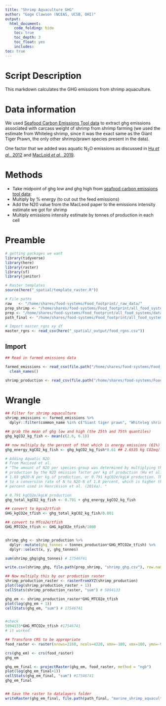 ```yaml
---
title: "Shrimp Aquaculture GHG"
author: "Gage Clawson (NCEAS, UCSB, OHI)"
output: 
  html_document:
    code_folding: hide
    toc: true
    toc_depth: 3
    toc_float: yes
    includes: 
toc: true
---
```


# Script Description

This markdown calculates the GHG emissions from shrimp aquaculture. 

# Data information
We used [Seafood Carbon Emissions Tool data](http://seafoodco2.dal.ca/) to extract ghg emissions associated with carcass weight of shrimp from shrimp farming (we used the estimate from Whiteleg shrimp, since it was the exact same as the Giant Tiger Prawn, the only other shrimp/prawn species present in the data).

One factor that we added was aquatic N<sub>2</sub>O emissions as discussed in [Hu *et al*., 2012](https://pubs.acs.org/doi/full/10.1021/es300110x) and [MacLoid *et al*., 2019](http://www.fao.org/3/ca7130en/ca7130en.pdf).


# Methods 
 - Take midpoint of ghg low and ghg high from [seafood carbon emissions tool data](http://seafoodco2.dal.ca/):
 - Multiply by % energy (to cut out the feed emissions)
 - Add the N20 value from the MacLeod paper to the emissions intensity estimate we got for shrimp
 - Multiply emissions intensity estimate by tonnes of production in each cell
 
 
# Preamble
```r
# getting packages we want
library(tidyverse)
library(here)
library(raster)
library(sf)
library(janitor)

# Raster templates
source(here("_spatial/template_raster.R"))

# File paths
raw   <- "/home/shares/food-systems/Food_footprint/_raw_data/"
prep_shrimp <- "/home/shares/food-systems/Food_footprint/all_food_systems/dataprep/aquaculture/marine/shrimp"
prep <- "/home/shares/food-systems/Food_footprint/all_food_systems/dataprep/" 
path_final <- "/home/shares/food-systems/Food_footprint/all_food_systems/datalayers" 

# Import master_rgns xy df
master_rgns <- read_csv(here("_spatial/_output/food_rgns.csv"))
```  
 
## Import
```r
## Read in farmed emissions data 

farmed_emissions <- read_csv(file.path("/home/shares/food-systems/Food_footprint/_raw_data/seafood_carbon_emmisions_tool/d2020/Specie_List_-_11_24_2020,_11_39_21_AM_Farmed.csv")) %>%
  clean_names()

shrimp_production <- read_csv(file.path("/home/shares/food-systems/Food_footprint/all_food_systems/dataprep/aquaculture/marine/shrimp/shrimp_farm.csv"))
```
 
 
# Wrangle

```r
## Filter for shrimp aquaculture
shrimp_emissions <- farmed_emissions %>%
  dplyr::filter(common_name %in% c("Giant tiger prawn", "Whiteleg shrimp"))

## grab the mean of ghg low and high (the 25th and 75th quantiles)
ghg_kgCO2_kg_fish <- mean(c(2.6, 6.1))

## now multiply by the percent of that which is energy emissions (61%)
ghg_energy_kgCO2_kg_fish <- ghg_kgCO2_kg_fish*0.61 ## 2.6535 kg CO2eq/ kg fish (live/carcass weight, ratioed)

# Adding Aquatic N2O
# From MacLeod et al. 
# "The amount of N2O per species-group was determined by multiplying the
# production by the N2O emission factor per kg of production (Hu et al., 2012), i.e.
# 1.69 gN2O-N per kg of production, or 0.791 kgCO2e/kgLW production. This equates
# to a conversion rate of N to N2O-N of 1.8 percent, which is higher that the 0.71
# percent used in Henriksson et al. (2014a). "

# 0.791 kgCO2e/kgLW production 
ghg_total_kgCO2_kg_fish <- 0.791 + ghg_energy_kgCO2_kg_fish

## convert to kgco2/tfish
GHG_kgCO2e_tfish <- ghg_total_kgCO2_kg_fish/0.001

## convert to MTco2e/tfish
GHG_MTCO2e_tfish <- GHG_kgCO2e_tfish/1000


shrimp_ghg <- shrimp_production %>%
  dplyr::mutate(ghg_tonnes = tonnes_production*GHG_MTCO2e_tfish) %>%
  dplyr::select(x, y, ghg_tonnes)

sum(shrimp_ghg$ghg_tonnes) # 17546741

write.csv(shrimp_ghg, file.path(prep_shrimp, "shrimp_ghg.csv"), row.names = FALSE)

## Now multiply this by our production raster
shrimp_production_raster <- rasterFromXYZ(shrimp_production)
plot(log(shrimp_production_raster + 1))
cellStats(shrimp_production_raster, "sum") # 5094133

ghg_em <- shrimp_production_raster*GHG_MTCO2e_tfish
plot(log(ghg_em + 1))
cellStats(ghg_em, "sum") # 17546741


#check
5094133*GHG_MTCO2e_tfish #17546741 
# it worked

## Transform CRS to be appropriate
food_raster <- raster(nrows=2160, ncols=4320, xmn=-180, xmx=180, ymn=-90, ymx=90)

crs(ghg_em) <- crs(food_raster)
ghg_em

ghg_em_final <- projectRaster(ghg_em, food_raster, method = "ngb")
plot(log(ghg_em_final+1))
cellStats(ghg_em_final, "sum") #17546741
ghg_em_final


## Save the raster to datalayers folder
writeRaster(ghg_em_final, file.path(path_final, "marine_shrimp_aquaculture_meat_ghg.tif"), overwrite = TRUE)


```

